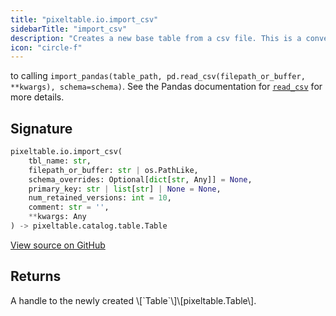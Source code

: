 ```yaml
---
title: "pixeltable.io.import_csv"
sidebarTitle: "import_csv"
description: "Creates a new base table from a csv file. This is a convenience method and is equivalent"
icon: "circle-f"
---
```

to calling `import_pandas(table_path, pd.read_csv(filepath_or_buffer, **kwargs), schema=schema)`. See the Pandas documentation for [`read_csv`](https://pandas.pydata.org/docs/reference/api/pandas.read_csv.html) for more details.


## Signature

```python
pixeltable.io.import_csv(
    tbl_name: str,
    filepath_or_buffer: str | os.PathLike,
    schema_overrides: Optional[dict[str, Any]] = None,
    primary_key: str | list[str] | None = None,
    num_retained_versions: int = 10,
    comment: str = '',
    **kwargs: Any
) -> pixeltable.catalog.table.Table
```

<a href="https://github.com/pixeltable/pixeltable/blob/main/pixeltable/io/pandas.py#L56" target="_self">View source on GitHub</a>

## Returns

<ResponseField name="return" type="any" required>
  A handle to the newly created \[`Table`\]\[pixeltable.Table\].


</ResponseField>

